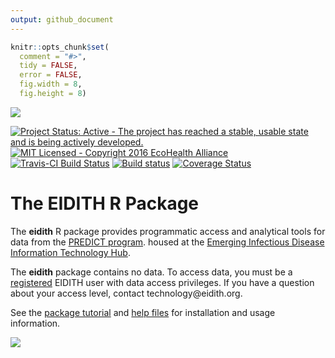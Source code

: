 ```yaml
---
output: github_document
---
```


<!-- README.md is generated from README.Rmd. Please edit that file -->

```r
knitr::opts_chunk$set(
  comment = "#>",
  tidy = FALSE,
  error = FALSE,
  fig.width = 8,
  fig.height = 8)
```

![](inst/images/README-eidith-logo-2014.png)

[![Project Status: Active - The project has reached a stable, usable state and is being actively developed.](http://www.repostatus.org/badges/latest/active.svg)](http://www.repostatus.org/#active)
[![MIT Licensed - Copyright 2016 EcoHealth Alliance](https://img.shields.io/badge/license-MIT-blue.svg)](https://badges.mit-license.org/)
[![Travis-CI Build Status](https://travis-ci.org/ecohealthalliance/eidith.svg?branch=master)](https://travis-ci.org/ecohealthalliance/eidith)
[![Build status](https://ci.appveyor.com/api/projects/status/j1nsmtbqj7sr3pti?svg=true)](https://ci.appveyor.com/project/NoamRoss/eidith)
[![Coverage Status](https://img.shields.io/codecov/c/github/ecohealthalliance/eidith/master.svg)](https://codecov.io/github/ecohealthalliance/eidith?branch=master)

# The EIDITH R Package

The **eidith** R package provides programmatic access and analytical tools for
data from the [PREDICT program](http://www.vetmed.ucdavis.edu/ohi/predict/). 
housed at the [Emerging Infectious Disease Information Technology Hub](https://www.eidith.org/).

The **eidith** package contains no data.  To access data, you must be a
[registered](https://www.eidith.org/register.aspx) EIDITH user with data access
privileges. If you have a question about your access level, contact technology@eidith.org.

See the [package tutorial](https://ecohealthalliance.github.io/eidith/articles/eidith.html) and [help files](https://ecohealthalliance.github.io/eidith/reference/index.html) for
installation and usage information.

![](inst/images/README-predictfooter.png)
